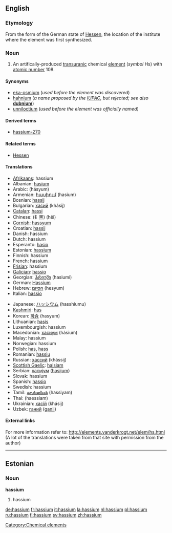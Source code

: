 {{see|Hassium}}
==English==
{{elements|Hs|bohrium|Bh|meitnerium|Mt}}
===Etymology===
From the {{L.}} form of the German state of [[w:Hessen|Hessen]], the location of the institute where the element was first synthesized.

=== Noun ===
{{en-noun|-}}
{{wikipedia}}

#An artifically-produced [[transuranic]] chemical [[element]] (''symbol'' Hs) with [[atomic number]] 108.

====Synonyms====
*[[eka-osmium]] (''used before the element was discovered'')
*[[hahnium]] (''a name proposed by the [[w:IUPAC|IUPAC]], but rejected; see also'' '''[[dubnium]]''')
*[[unniloctium]] (''used before the element was officially named'')

====Derived terms====
*[[hassium-270]]

====Related terms====
*[[w:Hessen|Hessen]]

==== Translations ====
{{top}}
*[[Afrikaans]]: hassium
*Albanian: [[hasium]]
*Arabic: {{ARchar|[[هسيوم]]}} (hásyum) {{m}}
*Armenian: [[հասիում]] (hasium)
*Bosnian: [[hassij]]
*Bulgarian: [[хасий]] (khásij) {{m}}
*[[Catalan]]: [[hassi]]
*Chinese: (钅黑) (hēi)
*[[Cornish]]: [[hassyum]]
*Croatian: [[hassij]]
*Danish: hassium
*Dutch: hassium {{n}}
*Esperanto: [[hasio]]
*Estonian: [[#Estonian|hassium]]
*Finnish: hassium
*French: hassium {{m}}
*[[Frisian]]: hassium
*[[Galician]]: [[hassio]]
*Georgian: [[ჰასიუმი]] (hasiumi)
*German: [[Hassium]] {{n}}
*Hebrew: [[הסיום]] (hesyum)
*Italian: [[hassio]] {{m}}
{{mid}}
*Japanese: [[ハッシウム]] (hasshiumu)
*[[Kashmiri]]: [[has#Kashmiri|has]]
*Korean: [[하슘]] (hasyum)
*Lithuanian: [[hasis]]
*Luxembourgish: hassium
*Macedonian: [[хасиум]] (hásium) {{m}}
*Malay: hassium
*Norwegian: hassium
*Polish: [[has#Polish|has]], [[hass]] {{m}}
*Romanian: [[hassiu]] {{n}}
*Russian: [[хассий]] (khássij) {{m}}
*[[Scottish Gaelic]]: [[haisiam]]
*Serbian: [[хасиjум]] ([[hasijum]]) {{m}}
*Slovak: hassium
*Spanish: [[hassio]] {{m}}
*Swedish: hassium
*Tamil: [[ஹஸ்ஸியம்]] (hassiyam)
*Thai: {{THchar|[[แฮลเชียม]]}} (haessiam)
*Ukrainian: [[хасiй]] (khásij) {{m}}
*Uzbek: [[ганий]] ([[ganii]])
{{bottom}}

====External links====
For more information refer to:
http://elements.vanderkrogt.net/elem/hs.html
(A lot of the translations were taken from that site with permission from the author)

[[Category:Chemical elements]]

----
==Estonian==
===Noun===
'''hassium'''
#hassium {{et-chemical element}}

[[de:hassium]]
[[fr:hassium]]
[[it:hassium]]
[[la:hassium]]
[[nl:hassium]]
[[pl:hassium]]
[[ru:hassium]]
[[fi:hassium]]
[[sv:hassium]]
[[zh:hassium]]